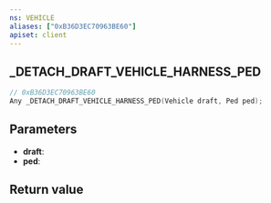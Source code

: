 ```yaml
---
ns: VEHICLE
aliases: ["0xB36D3EC70963BE60"]
apiset: client
---
```

## _DETACH_DRAFT_VEHICLE_HARNESS_PED

```c
// 0xB36D3EC70963BE60
Any _DETACH_DRAFT_VEHICLE_HARNESS_PED(Vehicle draft, Ped ped);
```


## Parameters
* **draft**:
* **ped**:

## Return value